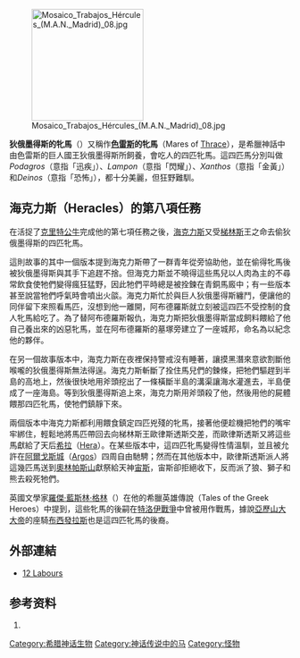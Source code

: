 [[File:Mosaico_Trabajos_Hércules_(M.A.N._Madrid)_08.jpg|200px]]

'''狄俄墨得斯的牝馬'''（{{lang|en|Mares of Diomedes}}）又稱作'''[[色雷斯|色雷斯]]的牝馬'''（Mares of [[色雷斯|Thrace]]），是希臘神話中由色雷斯的巨人國王狄俄墨得斯所飼養，會吃人的四匹牝馬。這四匹馬分別叫做''Podagros''（意指「迅疾」）、''Lampon''（意指「閃耀」）、''Xanthos''（意指「金黃」）和''Deinos''（意指「恐怖」），都十分美麗，但狂野難馴。

==海克力斯（Heracles）的第八項任務==
在活捉了[[克里特公牛|克里特公牛]]完成他的第七項任務之後，[[海克力斯|海克力斯]]又受[[梯林斯|梯林斯]]王{{tsl|en|Eurystheus|歐律斯透斯}}之命去偷狄俄墨得斯的四匹牝馬。

這則故事的其中一個版本提到海克力斯帶了一群青年從旁協助他，並在偷得牝馬後被狄俄墨得斯與其手下追趕不捨。但海克力斯並不曉得這些馬兒以人肉為主的不尋常飲食使牠們變得瘋狂猛野，因此牠們平時總是被拴鍊在青銅馬廄中；有一些版本甚至說當牠們呼氣時會噴出火燄。海克力斯忙於與巨人狄俄墨得斯纏鬥，便讓他的同伴{{tsl|en|Abderus|阿布德羅斯}}留下來照看馬匹，沒想到他一離開，阿布德羅斯就立刻被這四匹不受控制的食人牝馬給吃了。為了替阿布德羅斯報仇，海克力斯把狄俄墨得斯當成飼料餵給了他自己養出來的凶惡牝馬，並在阿布德羅斯的墓塚旁建立了一座城邦，命名為{{tsl|en|Abdera|阿布德拉}}以紀念他的夥伴。

在另一個故事版本中，海克力斯在夜裡保持警戒沒有睡著，讓摸黑潛來意欲割斷他喉嚨的狄俄墨得斯無法得逞。海克力斯斬斷了拴住馬兒們的鍊條，把牠們驅趕到半島的高地上，然後很快地用斧頭挖出了一條橫斷半島的溝渠讓海水灌進去，半島便成了一座海島。等到狄俄墨得斯追上來，海克力斯用斧頭殺了他，然後用他的屍體餵那四匹牝馬，使牠們鎮靜下來。

兩個版本中海克力斯都利用餵食鎮定四匹兇殘的牝馬，接著他便趁機把牠們的嘴牢牢綁住，輕鬆地將馬匹帶回去向梯林斯王歐律斯透斯交差，而歐律斯透斯又將這些馬獻給了天后[[赫拉|希拉]]（[[赫拉|Hera]]）。在某些版本中，這四匹牝馬變得性情溫馴，並且被允許在[[阿爾戈斯|阿爾戈斯城]]（[[阿尔戈斯|Argos]]）四周自由馳騁；然而在其他版本中，歐律斯透斯派人將這幾匹馬送到[[奧林帕斯山|奧林帕斯山]]獻祭給天神[[宙斯|宙斯]]，宙斯卻拒絕收下，反而派了狼、獅子和熊去殺死牠們。

英國文學家[[羅傑‧藍斯林‧格林|羅傑‧藍斯林‧格林]]（{{link-en|Roger Lancelyn Green|Roger Lancelyn Green}}）在他的希臘英雄傳說（Tales of the Greek Heroes）中提到，這些牝馬的後嗣在[[特洛伊戰爭|特洛伊戰爭]]中曾被用作戰馬，據說[[亞歷山大大帝|亞歷山大大帝]]的座騎[[布西發拉斯|布西發拉斯]]也是這四匹牝馬的後裔。

==外部連結==
*[http://www.ancientgreece.com/s/Heracles/12Labours 12 Labours] {{Wayback|url=http://www.ancientgreece.com/s/Heracles/12Labours |date=20210210041933 }}
== 参考资料 ==
# {{Cite book | author = Jennifer Larson | title = Ancient Greek Cults:A Guide | url = https://archive.org/details/ancientgreekcult00lars | location = New York | publisher = Routledge | date =2007-05-10| pages = [https://archive.org/details/ancientgreekcult00lars/page/n191 177] |ISBN =978-0415324489| accessdate =2012-02-18| language= en }}
{{希腊传说生物}}
{{12 tasks}}

{{DEFAULTSORT:Mares of Diomedes}}
[[Category:希腊神话生物|Category:希腊神话生物]]
[[Category:神话传说中的马|Category:神话传说中的马]]
[[Category:怪物|Category:怪物]]